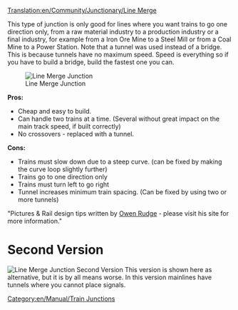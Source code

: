 [[Translation:en/Community/Junctionary/Line Merge]]
{{en/Community/Junctionary/Navigation}}

This type of junction is only good for lines where you want trains to go one direction only, from a raw material industry to a production industry or a final industry, for example from a Iron Ore Mine to a Steel Mill or from a Coal Mine to a Power Station. Note that a tunnel was used instead of a bridge. This is because tunnels have no maximum speed. Speed is everything so if you have to build a bridge, build the fastest one you can.

[[File:en/Community/Junctionary/3way trackmerge.png|none|frame|Line Merge Junction]]

'''Pros:'''

*Cheap and easy to build.
*Can handle two trains at a time. (Several without great impact on the main track speed, if built correctly)
*No crossovers - replaced with a tunnel.


'''Cons:'''

*Trains must slow down due to a steep curve. (can be fixed by making the curve loop slightly further)
*Trains go to one direction only
*Trains must turn left to go right
*Tunnel increases minimum train spacing. (Can be fixed by using two or more tunnels)


"Pictures & Rail design tips written by [http://www.owenrudge.net/TT/ Owen Rudge] - please visit his site for more information."

=Second Version=
[[File:en/Community/Junctionary/3way trackmerge2.png|none|frame|Line Merge Junction Second Version]]
This version is shown here as alternative, but it is by all means worse. In this version mainlines have tunnels where you cannot place signals.

[[Category:en/Manual/Train Junctions]]